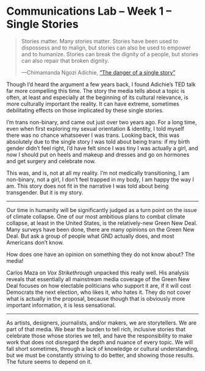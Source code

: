 
# Communications Lab – Week 1 – Single Stories

> Stories matter. Many stories matter. Stories have been used to dispossess and to malign, but stories can also be used to empower and to humanize. Stories can break the dignity of a people, but stories can also repair that broken dignity.
> 
> —Chimamanda Ngozi Adichie, [“The danger of a single story”](https://www.ted.com/talks/chimamanda_adichie_the_danger_of_a_single_story/transcript)

Though I’d heard the argument a few years back, I found Adichie’s TED talk far more compelling this time. The story the media tells about a topic is often, at least and especially at the beginning of its cultural relevance, is more culturally important the reality. It can have extreme, sometimes debilitating effects on those implicated by these single stories.

I’m trans non-binary, and came out just over two years ago. For a long time, even when first exploring my sexual orientation & identity, I told myself there was no chance whatsoever I was trans. Looking back, this was absolutely due to the single story I was told about being trans: if my birth gender didn’t feel right, I’d have felt since I was tiny I was actually a girl, and now I should put on heels and makeup and dresses and go on hormones and get surgery and celebrate now.

This was, and is, not at all my reality. I’m not medically transitioning, I am non-binary, not a girl, I don’t feel trapped in my body, I am happy the way I am. This story does not fit in the narrative I was told about being transgender. But it is my story.

***

Our time in humanity will be significantly judged as a turn point on the issue of climate collapse. One of our most ambitious plans to combat climate collapse, at least in the United States, is the relatively-new Green New Deal. Many surveys have been done, there are many opinions on the Green New Deal. But ask a group of people what GND actually does, and most Americans don’t know.

How does one have an opinion on something they do not know about? The media!

<YouTube url="https://youtu.be/UpqFaf8vQfk" />

Carlos Maza on *Vox Strikethrough* unpacked this really well. His analysis reveals that essentially all mainstream media coverage of the Green New Deal focuses on how electable politicians who support it are, if it will cost Democrats the next election, who likes it, who hates it. They do not cover what is actually in the proposal, because though that is obviously more important information, it is less sensational.

***

As artists, designers, journalists, and/or makers, we are storytellers. We are part of that media. We bear the burden to tell rich, inclusive stories that celebrate those whose stories we tell, and have the responsibility to make work that does not disregard the depth and nuance of every topic. We will fall short sometimes, through a lack of knowledge or cultural understanding, but we must be constantly striving to do better, and showing those results. The future seems to depend on it.
